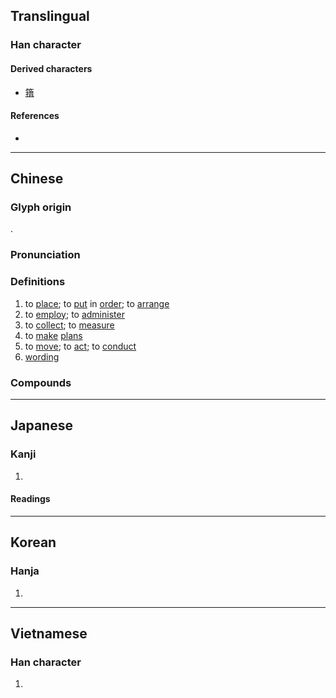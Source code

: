 {{character info}}
==Translingual==

===Han character===
{{Han char|rn=64|rad=手|as=08|sn=11|four=54061|canj=QTA|ids=⿰扌昔}}

====Derived characters====
* [[簎]]

====References====
* {{Han ref|kx=0439.100|dkj=12286|dj=0790.020|hdz=31891.030|uh=63AA|ud=25514|bh=B1B9|bd=45497}}

----

==Chinese==
{{zh-forms}}

===Glyph origin===
{{Han etym}}
{{Han compound|手|alt1=扌|昔|ls=psc|c1=s|t1=hand|c2=p}}.

===Pronunciation===
{{zh-pron
|m=cuò
|c=cou3
|md=chó
|mn=chhò͘/chhò
|mn-t=cu3
|mc=y
|oc=y
|cat=n,v
}}

===Definitions===
{{zh-hanzi}}

# to [[place]]; to [[put]] in [[order]]; to [[arrange]]
# to [[employ]]; to [[administer]]
# to [[collect]]; to [[measure]]
# to [[make]] [[plans]]
# to [[move]]; to [[act]]; to [[conduct]]
# [[wording]]

===Compounds===
{{zh-der|倉皇失措|不知所措|慌忙無措|失措|倉皇無措|徬徨失措|張皇失措|彷徨失措|寒酸措大|惶惶無措|因應措施|措辭|手腳無措|措施|措置|措手不迭|措辦|未知所措|束手無措|窮措大|措置有方|措手|措意|措詞|手足失措|無措|措支剌|措不及防|措手不及|手足無措|措置乖方|措大|措顏無地|設張舉措|莫措手足|靡知所措|風措|舉直措枉|舉止失措|遣辭措意|驚慌失措|驚惶失措|籌措|罔知所措|莫知所措|舉措}}

----

==Japanese==

===Kanji===
{{ja-kanji|grade=c|rs=手08}}

# {{rfdef|ja|sort=手08}}

====Readings====
{{ja-readings
|goon=す
|kanon=そ
|kun=お-く
}}

----

==Korean==

===Hanja===
{{ko-hanja|hangeul=[[조]], [[책]]|eumhun=|rv=jo, chaek|mr=cho, ch'aek|y=co, chayk}}

# {{rfdef|ko|sort=手08}}

----

==Vietnamese==

===Han character===
{{vi-readings|reading=thố, số, thá, thó, láp, thò|rs=手08}}

# {{rfdef|vi|sort=手08}}